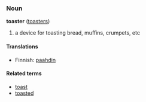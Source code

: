 ===Noun===
'''toaster''' ([[toasters]])

# a device for toasting bread, muffins, crumpets, etc

====Translations====

*Finnish: [[paahdin]]

====Related terms====
*[[toast]]
*[[toasted]]
